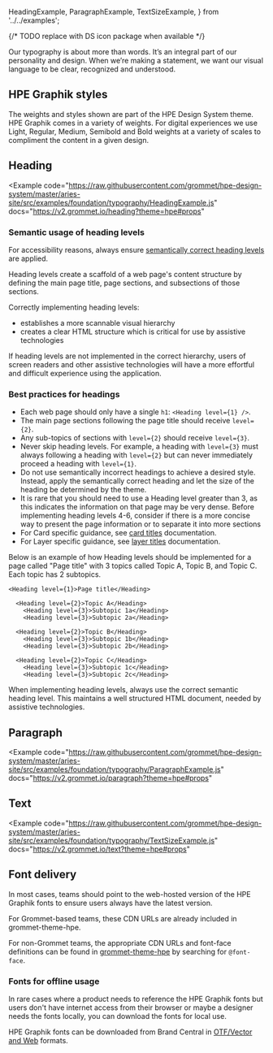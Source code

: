   HeadingExample,
  ParagraphExample,
  TextSizeExample,
} from '../../examples';

{/* TODO replace with DS icon package when available */}

Our typography is about more than words. It’s an integral part of our personality and design. When we’re making a statement, we want our visual language to be clear, recognized and understood.

## HPE Graphik styles

The weights and styles shown are part of the HPE Design System theme. HPE Graphik comes in a variety of weights. For digital experiences we use Light, Regular, Medium, Semibold and Bold weights at a variety of scales to compliment the content in a given design.

## Heading

<Example
  code="https://raw.githubusercontent.com/grommet/hpe-design-system/master/aries-site/src/examples/foundation/typography/HeadingExample.js"
  docs="https://v2.grommet.io/heading?theme=hpe#props"
>
  <HeadingExample />
</Example>

### Semantic usage of heading levels

For accessibility reasons, always ensure [semantically correct heading levels](https://developer.mozilla.org/en-US/docs/Web/HTML/Element/Heading_Elements#Usage_notes) are applied.

Heading levels create a scaffold of a web page's content structure by defining the main page title, page sections, and subsections of those sections.

Correctly implementing heading levels:

- establishes a more scannable visual hierarchy
- creates a clear HTML structure which is critical for use by assistive technologies

If heading levels are not implemented in the correct hierarchy, users of screen readers and other assistive technologies will have a more effortful and difficult experience using the application.

### Best practices for headings

- Each web page should only have a single `h1`: `<Heading level={1} />`.
- The main page sections following the page title should receive `level={2}`.
- Any sub-topics of sections with `level={2}` should receive `level={3}`.
- Never skip heading levels. For example, a heading with `level={3}` must always following a heading with `level={2}` but can never immediately proceed a heading with `level={1}`.
- Do not use semantically incorrect headings to achieve a desired style. Instead, apply the semantically correct heading and let the size of the heading be determined by the theme.
- It is rare that you should need to use a Heading level greater than 3, as this indicates the information on that page may be very dense. Before implementing heading levels 4-6, consider if there is a more concise way to present the page information or to separate it into more sections
- For Card specific guidance, see [card titles](/components/card#card-titles) documentation.
- For Layer specific guidance, see [layer titles](/components/layer#layer-titles) documentation.

Below is an example of how Heading levels should be implemented for a page called "Page title" with 3 topics called Topic A, Topic B, and Topic C. Each topic has 2 subtopics.

```
<Heading level={1}>Page title</Heading>

  <Heading level={2}>Topic A</Heading>
    <Heading level={3}>Subtopic 1a</Heading>
    <Heading level={3}>Subtopic 2a</Heading>

  <Heading level={2}>Topic B</Heading>
    <Heading level={3}>Subtopic 1b</Heading>
    <Heading level={3}>Subtopic 2b</Heading>

  <Heading level={2}>Topic C</Heading>
    <Heading level={3}>Subtopic 1c</Heading>
    <Heading level={3}>Subtopic 2c</Heading>

```

When implementing heading levels, always use the correct semantic heading level. This maintains a well structured HTML document, needed by assistive technologies.

## Paragraph

<Example
  code="https://raw.githubusercontent.com/grommet/hpe-design-system/master/aries-site/src/examples/foundation/typography/ParagraphExample.js"
  docs="https://v2.grommet.io/paragraph?theme=hpe#props"
>
  <ParagraphExample />
</Example>

## Text

<Example
  code="https://raw.githubusercontent.com/grommet/hpe-design-system/master/aries-site/src/examples/foundation/typography/TextSizeExample.js"
  docs="https://v2.grommet.io/text?theme=hpe#props"
>
  <TextSizeExample />
</Example>

## Font delivery

In most cases, teams should point to the web-hosted version of the HPE Graphik fonts to ensure users always have the latest version.

For Grommet-based teams, these CDN URLs are already included in grommet-theme-hpe.

For non-Grommet teams, the appropriate CDN URLs and font-face definitions can be found in [grommet-theme-hpe](https://github.com/grommet/grommet-theme-hpe/blob/master/src/js/themes/hpe.js) by searching for `@font-face`.

### Fonts for offline usage

In rare cases where a product needs to reference the HPE Graphik fonts but users don't have internet access from their browser or maybe a designer needs the fonts locally, you can download the fonts for local use.

HPE Graphik fonts can be downloaded from Brand Central in [OTF/Vector and Web](https://brandcentral.hpe.com/brand-central/content/typography) formats.
